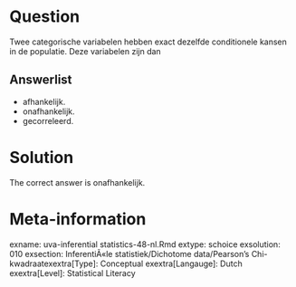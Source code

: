 Question
========

Twee categorische variabelen hebben exact dezelfde conditionele kansen in de populatie. Deze variabelen zijn dan 

Answerlist
----------
* afhankelijk.
* onafhankelijk.
* gecorreleerd.

Solution
========

The correct answer is  onafhankelijk. 

Meta-information
================
exname: uva-inferential statistics-48-nl.Rmd 
extype: schoice 
exsolution: 010 
exsection: InferentiÃ«le statistiek/Dichotome data/Pearson's Chi-kwadraatexextra[Type]: Conceptual 
exextra[Langauge]: Dutch 
exextra[Level]: Statistical Literacy

